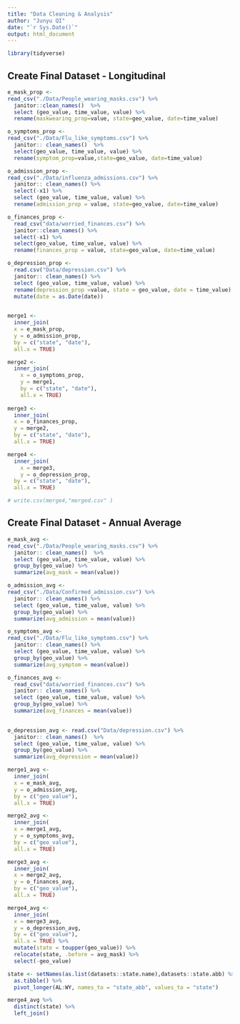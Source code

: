 ```yaml
---
title: "Data Cleaning & Analysis"
author: "Junyu QI"
date: "`r Sys.Date()`"
output: html_document
---
```


```r
library(tidyverse)
```

## Create Final Dataset - Longitudinal

```r
e_mask_prop <-
read_csv("./Data/People_wearing_masks.csv") %>%
  janitor::clean_names()  %>%
  select (geo_value, time_value, value) %>%
  rename(maskwearing_prop=value, state=geo_value, date=time_value)

o_symptoms_prop <-
read_csv("./Data/Flu_like_symptoms.csv") %>%
  janitor:: clean_names()  %>%
  select(geo_value, time_value, value) %>%
  rename(symptom_prop=value,state=geo_value, date=time_value)

o_admission_prop <-
read_csv("./Data/influenza_admissions.csv") %>%
  janitor:: clean_names() %>%
  select(-x1) %>%
  select (geo_value, time_value, value) %>%
  rename(admission_prop = value, state=geo_value, date=time_value) 

o_finances_prop <-
  read_csv("data/worried_finances.csv") %>%
  janitor::clean_names() %>%
  select(-x1) %>%
  select(geo_value, time_value, value) %>%
  rename(finances_prop = value, state=geo_value, date=time_value)

o_depression_prop <- 
  read.csv("Data/depression.csv") %>% 
  janitor:: clean_names() %>% 
  select (geo_value, time_value, value) %>% 
  rename(depression_prop =value, state = geo_value, date = time_value) %>%
  mutate(date = as.Date(date))
  

merge1 <-
  inner_join(
  x = e_mask_prop,
  y = o_admission_prop,
  by = c("state", "date"),
  all.x = TRUE) 

merge2 <-
  inner_join(
    x = o_symptoms_prop,
    y = merge1,
    by = c("state", "date"),
    all.x = TRUE)
  
merge3 <-
  inner_join(
  x = o_finances_prop,
  y = merge2,
  by = c("state", "date"),
  all.x = TRUE)

merge4 <-
  inner_join(
    x = merge3,
    y = o_depression_prop,
  by = c("state", "date"),
  all.x = TRUE)

# write.csv(merge4,"merged.csv" )

```

## Create Final Dataset - Annual Average

```r
e_mask_avg <- 
read_csv("./Data/People_wearing_masks.csv") %>%
  janitor:: clean_names()  %>%
  select (geo_value, time_value, value) %>%
  group_by(geo_value) %>%
  summarize(avg_mask = mean(value))

o_admission_avg <-
read_csv("./Data/Confirmed_admission.csv") %>%
  janitor:: clean_names() %>%
  select (geo_value, time_value, value) %>%
  group_by(geo_value) %>%
  summarize(avg_admission = mean(value))

o_symptoms_avg <-
read_csv("./Data/Flu_like_symptoms.csv") %>%
  janitor:: clean_names() %>%
  select (geo_value, time_value, value) %>%
  group_by(geo_value) %>%
  summarize(avg_symptom = mean(value))

o_finances_avg <-
  read_csv("data/worried_finances.csv") %>%
  janitor:: clean_names() %>%
  select (geo_value, time_value, value) %>%
  group_by(geo_value) %>%
  summarize(avg_finances = mean(value))

  
o_depression_avg <- read.csv("Data/depression.csv") %>% 
  janitor:: clean_names()  %>% 
  select (geo_value, time_value, value) %>% 
  group_by(geo_value) %>% 
  summarize(avg_depression = mean(value))

merge1_avg <-
  inner_join(
  x = e_mask_avg,
  y = o_admission_avg,
  by = c("geo_value"),
  all.x = TRUE) 

merge2_avg <-
  inner_join(
  x = merge1_avg,
  y = o_symptoms_avg,
  by = c("geo_value"),
  all.x = TRUE) 

merge3_avg <-
  inner_join(
  x = merge2_avg,
  y = o_finances_avg,
  by = c("geo_value"),
  all.x = TRUE) 

merge4_avg <-
  inner_join(
  x = merge3_avg,
  y = o_depression_avg,
  by = c("geo_value"),
  all.x = TRUE) %>%
  mutate(state = toupper(geo_value)) %>%
  relocate(state, .before = avg_mask) %>%
  select(-geo_value)

state <- setNames(as.list(datasets::state.name),datasets::state.abb) %>% 
  as.tibble() %>%
  pivot_longer(AL:WY, names_to = "state_abb", values_to = "state")

merge4_avg %>%
  distinct(state) %>%
  left_join()

```

